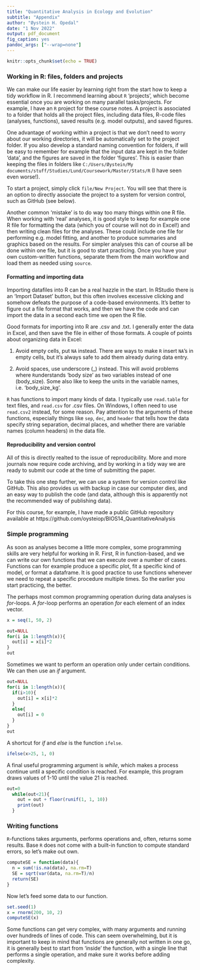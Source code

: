 ```yaml
---
title: "Quantitative Analysis in Ecology and Evolution"
subtitle: "Appendix"
author: "Øystein H. Opedal"
date: "1 Nov 2022"
output: pdf_document
fig_caption: yes
pandoc_args: ["--wrap=none"]
---
```


```r
knitr::opts_chunk$set(echo = TRUE)
```

### Working in R: files, folders and projects

We can make our life easier by learning right from the start how to keep a tidy workflow in R. I recommend learning about `R` 'projects', which become essential once you are working on many parallel tasks/projects. For example, I have an `R` project for these course notes. A project is associated to a folder that holds all the project files, including data files, R-code files (analyses, functions), saved results (e.g. model outputs), and saved figures.

One advantage of working within a project is that we don't need to worry about our working directories, it will be automatically set to the project folder. If you also develop a standard naming convention for folders, if will be easy to remember for example that the input data are kept in the folder 'data', and the figures are saved in the folder 'figures'. This is easier than keeping the files in folders like `C:/Users/Øystein/My documents/stuff/Studies/Lund/Coursework/Master/Stats/R` (I have seen even worse!).

To start a project, simply click `file/New Project`. You will see that there is an option to directly associate the project to a system for version control, such as GitHub (see below).

Another common 'mistake' is to do way too many things within one R file. When working with 'real' analyses, it is good style to keep for example one R file for formatting the data (which you of course will not do in Excel!) and then writing clean files for the analyses. These could include one file for performing e.g. model fitting, and another to produce summaries and graphics based on the results. For simpler analyses this can of course all be done within one file, but it is good to start practicing. Once you have your own custom-written functions, separate them from the main workflow and load them as needed using `source`.

#### Formatting and importing data
Importing datafiles into R can be a real hazzle in the start. In RStudio there is an 'Import Dataset' button, but this often involves excessive clicking and somehow defeats the purpose of a code-based environments. It's better to figure out a file format that works, and then we have the code and can import the data in a second each time we open the R file.

Good formats for importing into R are .csv and .txt. I generally enter the data in Excel, and then save the file in either of those formats. A couple of points about organizing data in Excel:

1. Avoid empty cells, put `NA` instead. There are ways to make `R` insert `NA`'s in empty cells, but it's always safe to add them already during data entry.

2. Avoid spaces, use underscore (_) instead. This will avoid problems where `R`understands 'body size' as two variables instead of one (body_size). Some also like to keep the units in the variable names, i.e. 'body_size_kg'.

`R` has functions to import many kinds of data. I typically use `read.table` for text files, and `read.csv` for .csv files. On Windows, I often need to use `read.csv2` instead, for some reason. Pay attention to the arguments of these functions, especially things like `sep`, `dec`, and `header` that tells how the data specify string separation, decimal places, and whether there are variable names (column headers) in the data file.

#### Reproducibility and version control
All of this is directly realted to the issue of reproducibility. More and more journals now require code archiving, and by working in a tidy way we are ready to submit our code at the time of submitting the paper.

To take this one step further, we can use a system for version control like GitHub. This also provides us with backup in case our computer dies, and an easy way to publish the code (and data, although this is apparently not the recommended way of publishing data).

For this course, for example, I have made a public GitHub repository available at https://github.com/oysteiop/BIOS14_QuantitativeAnalysis

### Simple programming

As soon as analyses become a little more complex, some programming skills are very helpful for working in R. First, R in function-based, and we can write our own functions that we can execute over a number of cases. Functions can for example produce a specific plot, fit a specific kind of model, or format a dataframe. It is good practice to use functions whenever we need to repeat a specific procedure multiple times. So the earlier you start practicing, the better.

The perhaps most common programming operation during data analyses is *for*-loops. A *for*-loop performs an operation *for* each element of an index vector.

```r
x = seq(1, 50, 2)

out=NULL
for(i in 1:length(x)){
  out[i] = x[i]*2 
}
out
```

Sometimes we want to perform an operation only under certain conditions. We can then use an *if* argument.

```r
out=NULL
for(i in 1:length(x)){
  if(i>10){
    out[i] = x[i]*2 
  }
  else{
    out[i] = 0
  }
}
out
```

A shortcut for *if* and *else* is the function `ifelse`.

```r
ifelse(x>25, 1, 0)
```

A final useful programming argument is *while*, which makes a process continue until a specific condition is reached. For example, this program draws values of 1-10 until the value 21 is reached.

```r
out=0
  while(out<21){
    out = out + floor(runif(1, 1, 10))
    print(out)
  }

```

### Writing functions
`R`-functions takes arguments, performs operations and, often, returns some results. Base `R` does not come with a built-in function to compute standard errors, so let's make out own.

```r
computeSE = function(data){
  n = sum(!is.na(data), na.rm=T)
  SE = sqrt(var(data, na.rm=T)/n)
  return(SE)
}
```

Now let's feed some data to our function.

```r
set.seed(1)
x = rnorm(200, 10, 2)
computeSE(x)
```

Some functions can get very complex, with many arguments and running over hundreds of lines of code. This can seem overwhelming, but it is important to keep in mind that functions are generally not written in one go, it is generally best to start from 'inside' the function, with a single line that performs a single operation, and make sure it works before adding complexity.
